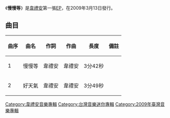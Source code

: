 {{Album infobox | <!-- See Wikipedia:WikiProject_Albums -->
|  Name        = 慢慢等
|  Type        = [[EP|EP]]
|  Artist      = [[韋禮安|韋禮安]]
|  Cover       = 韋禮安 慢慢等.jpg
|  Background  = 
|  Released    = {{flagicon|Taiwan}}2009年3月13日
|  Recorded    = 2009年
|  Genre       = [[華語流行音樂|華語流行音樂]]
|  Length      = 7分32秒
|  Label       = [[福茂唱片|福茂唱片]]
|  Number      =
|  Producer    = 
|  Last album  = 
|  This album  = 《'''慢慢等'''》<br />（2009年）
|  Next album  = 《[[韋禮安_(專輯)|韋禮安]]》<br />（2010年）
}}

《'''慢慢等'''》是[[韋禮安|韋禮安]]第一張[[EP|EP]]，在2009年3月13日發行。

==曲目==
{| class="wikitable"
!曲序
!曲名
!作詞
!作曲
!長度
!備註
|-
|1
|慢慢等
|韋禮安
|韋禮安
|3分42秒
|
|-
|2
|好天氣
|韋禮安
|韋禮安
|3分49秒
|
|}

{{韋禮安}}

[[Category:韋禮安音樂專輯|Category:韋禮安音樂專輯]]
[[Category:台灣音樂迷你專輯|Category:台灣音樂迷你專輯]]
[[Category:2009年臺灣音樂專輯|Category:2009年臺灣音樂專輯]]